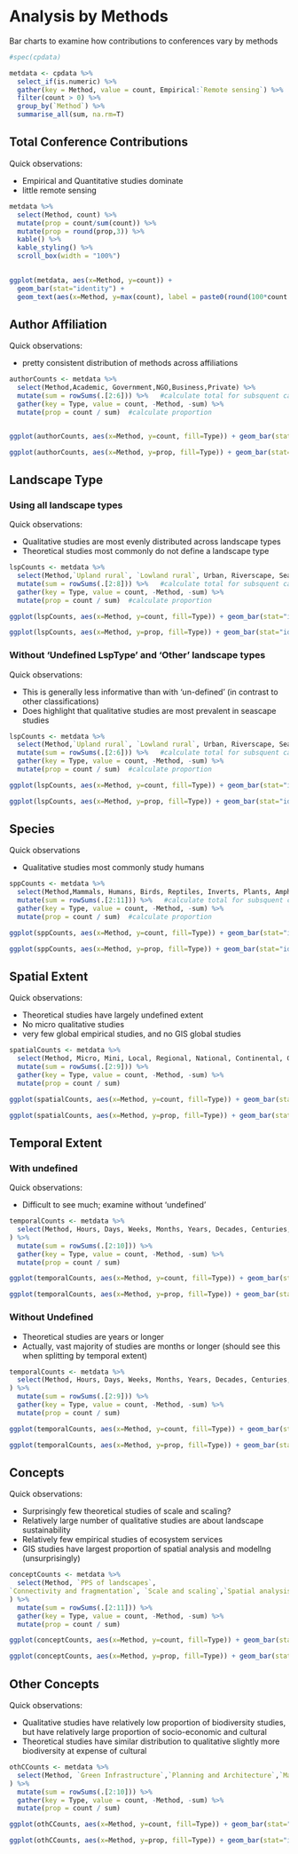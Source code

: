 # Analysis by Methods

Bar charts to examine how contributions to conferences vary by methods

```r
#spec(cpdata)

metdata <- cpdata %>%
  select_if(is.numeric) %>%
  gather(key = Method, value = count, Empirical:`Remote sensing`) %>%
  filter(count > 0) %>%
  group_by(`Method`) %>%
  summarise_all(sum, na.rm=T) 
```

## Total Conference Contributions

Quick observations:

- Empirical and Quantitative studies dominate
- little remote sensing

```r

metdata %>%
  select(Method, count) %>%
  mutate(prop = count/sum(count)) %>%
  mutate(prop = round(prop,3)) %>% 
  kable() %>%
  kable_styling() %>%
  scroll_box(width = "100%")
    

ggplot(metdata, aes(x=Method, y=count)) + 
  geom_bar(stat="identity") + 
  geom_text(aes(x=Method, y=max(count), label = paste0(round(100*count / sum(count),1), "%"), vjust=-0.25))


```

## Author Affiliation

Quick observations:

- pretty consistent distribution of methods across affiliations

```r
authorCounts <- metdata %>%
  select(Method,Academic, Government,NGO,Business,Private) %>%
  mutate(sum = rowSums(.[2:6])) %>%   #calculate total for subsquent calcultation of proportion
  gather(key = Type, value = count, -Method, -sum) %>%
  mutate(prop = count / sum)  #calculate proportion


ggplot(authorCounts, aes(x=Method, y=count, fill=Type)) + geom_bar(stat="identity", colour="white")

ggplot(authorCounts, aes(x=Method, y=prop, fill=Type)) + geom_bar(stat="identity", colour="white")

```

## Landscape Type 

### Using all landscape types

Quick observations: 

- Qualitative studies are most evenly distributed across landscape types
- Theoretical studies most commonly do not define a landscape type

```r
lspCounts <- metdata %>%
  select(Method,`Upland rural`, `Lowland rural`, Urban,	Riverscape, Seascape, `Undefined LspType`,Other) %>%
  mutate(sum = rowSums(.[2:8])) %>%   #calculate total for subsquent calcultation of proportion
  gather(key = Type, value = count, -Method, -sum) %>%
  mutate(prop = count / sum)  #calculate proportion

ggplot(lspCounts, aes(x=Method, y=count, fill=Type)) + geom_bar(stat="identity", colour="white")

ggplot(lspCounts, aes(x=Method, y=prop, fill=Type)) + geom_bar(stat="identity", colour="white")
```

### Without 'Undefined LspType' and 'Other' landscape types

Quick observations:

- This is generally less informative than with 'un-defined' (in contrast to other classifications)
- Does highlight that qualitative studies are most prevalent in seascape studies

```r

lspCounts <- metdata %>%
  select(Method,`Upland rural`, `Lowland rural`, Urban,	Riverscape, Seascape) %>%
  mutate(sum = rowSums(.[2:6])) %>%   #calculate total for subsquent calcultation of proportion
  gather(key = Type, value = count, -Method, -sum) %>%
  mutate(prop = count / sum)  #calculate proportion

ggplot(lspCounts, aes(x=Method, y=count, fill=Type)) + geom_bar(stat="identity", colour="white")

ggplot(lspCounts, aes(x=Method, y=prop, fill=Type)) + geom_bar(stat="identity", colour="white")

```

## Species

Quick observations

- Qualitative studies most commonly study humans

```r

sppCounts <- metdata %>%
  select(Method,Mammals, Humans, Birds, Reptiles, Inverts, Plants, Amphibians, Fish, `Generic Habitat`,`Woodland Forests`) %>%
  mutate(sum = rowSums(.[2:11])) %>%   #calculate total for subsquent calcultation of proportion
  gather(key = Type, value = count, -Method, -sum) %>%
  mutate(prop = count / sum)  #calculate proportion

ggplot(sppCounts, aes(x=Method, y=count, fill=Type)) + geom_bar(stat="identity", colour="white")

ggplot(sppCounts, aes(x=Method, y=prop, fill=Type)) + geom_bar(stat="identity", colour="white")

```


## Spatial Extent

Quick observations:

- Theoretical studies have largely undefined extent
- No micro qualitative studies
- very few global empirical studies, and no GIS global studies
```r
spatialCounts <- metdata %>%
  select(Method, Micro, Mini, Local, Regional, National, Continental, Global,`Undefined Extent`) %>%
  mutate(sum = rowSums(.[2:9])) %>%
  gather(key = Type, value = count, -Method, -sum) %>%
  mutate(prop = count / sum) 

ggplot(spatialCounts, aes(x=Method, y=count, fill=Type)) + geom_bar(stat="identity", colour="white")

ggplot(spatialCounts, aes(x=Method, y=prop, fill=Type)) + geom_bar(stat="identity", colour="white")

```

## Temporal Extent 

### With undefined

Quick observations:

- Difficult to see much; examine without 'undefined' 
```r
temporalCounts <- metdata %>%
  select(Method, Hours, Days, Weeks, Months, Years, Decades, Centuries, Longer, `Undefined Temporal`
) %>%
  mutate(sum = rowSums(.[2:10])) %>%
  gather(key = Type, value = count, -Method, -sum) %>%
  mutate(prop = count / sum) 

ggplot(temporalCounts, aes(x=Method, y=count, fill=Type)) + geom_bar(stat="identity", colour="white")

ggplot(temporalCounts, aes(x=Method, y=prop, fill=Type)) + geom_bar(stat="identity", colour="white")

```

### Without Undefined

- Theoretical studies are years or longer 
- Actually, vast majority of studies are months or longer (should see this when splitting by temporal extent)

```r
temporalCounts <- metdata %>%
  select(Method, Hours, Days, Weeks, Months, Years, Decades, Centuries, Longer 
) %>%
  mutate(sum = rowSums(.[2:9])) %>%
  gather(key = Type, value = count, -Method, -sum) %>%
  mutate(prop = count / sum) 

ggplot(temporalCounts, aes(x=Method, y=count, fill=Type)) + geom_bar(stat="identity", colour="white")

ggplot(temporalCounts, aes(x=Method, y=prop, fill=Type)) + geom_bar(stat="identity", colour="white")

```

## Concepts

Quick observations:

- Surprisingly few theoretical studies of scale and scaling?
- Relatively large number of qualitative studies are about landscape sustainability
- Relatively few empirical studies of ecosystem services
- GIS studies have largest proportion of spatial analysis and modellng (unsurprisingly)

```r
conceptCounts <- metdata %>%
  select(Method, `PPS of landscapes`,
`Connectivity and fragmentation`, `Scale and scaling`,`Spatial analysis and modeling`,LUCC,`History and legacy`,`Climate change interactions`,`Ecosystem services`,`Landscape sustainability`,`Accuracy and uncertainty`
) %>%
  mutate(sum = rowSums(.[2:11])) %>%
  gather(key = Type, value = count, -Method, -sum) %>%
  mutate(prop = count / sum) 

ggplot(conceptCounts, aes(x=Method, y=count, fill=Type)) + geom_bar(stat="identity", colour="white")

ggplot(conceptCounts, aes(x=Method, y=prop, fill=Type)) + geom_bar(stat="identity", colour="white")

```


## Other Concepts

Quick observations:

- Qualitative studies have relatively low proportion of biodiversity studies, but have relatively large proportion of socio-economic and cultural
- Theoretical studies have similar distribution to qualitative slightly more biodiversity at expense of cultural

```r
othCCounts <- metdata %>%
  select(Method, `Green Infrastructure`,`Planning and Architecture`,`Management and Conservation`,`Cultural Landscapes`,`Socio-economic Dimensions`,Biodiversity,`Landscape Assessment`,`Catchment Based Approach`,`Invasives Pests Diseases`
) %>%
  mutate(sum = rowSums(.[2:10])) %>%
  gather(key = Type, value = count, -Method, -sum) %>%
  mutate(prop = count / sum) 

ggplot(othCCounts, aes(x=Method, y=count, fill=Type)) + geom_bar(stat="identity", colour="white")

ggplot(othCCounts, aes(x=Method, y=prop, fill=Type)) + geom_bar(stat="identity", colour="white")

```

